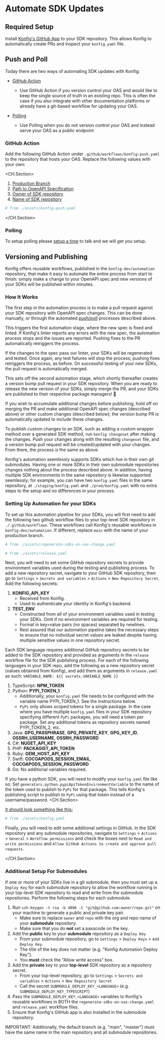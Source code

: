 
# Automate SDK Updates

## Required Setup

Install [Konfig's GitHub App](https://github.com/apps/konfig-bot) to your SDK
repository. This allows Konfig to automatically create PRs and inspect your
`konfig.yaml` file.

## Push and Poll

Today there are two ways of automating SDK updates with Konfig:

- [GitHub Action](#github-action)

  - Use GitHub Action if you version control your OAS and would like
    to keep the single source of truth in an existing repo. This is often the case
    if you also integrate with other documentation platforms or already have a
    git-based workflow for updating your OAS.

- [Polling](#polling)
  - Use Polling when you do not version control your OAS and instead serve your OAS as a public endpoint

### GitHub Action

Add the following GitHub Action under `.github/workflows/konfig-push.yaml` to
the repository that hosts your OAS. Replace the following values with your own:

<CH.Section>

1. [Production Branch](focus://5)
2. [Path to OpenAPI Specification](focus://22[29:37])
3. [Owner of SDK repository](focus://22[41:50])
4. [Name of SDK repository](focus://22[55:64])

```yaml .github/workflows/konfig-push.yaml
# from ./assets/konfig-push.yaml
```

</CH.Section>

### Polling

To setup polling please [setup a time](/schedule-demo) to talk and we will get you setup.

## Versioning and Publishing

Konfig offers reusable workflows, published in the `konfig-dev/automation` repository, that make it easy to automate
the entire process from start to finish: simply make a change to your OpenAPI spec and new versions of your SDKs will
be published within minutes.

### How It Works

The first step in the automation process is to make a pull request against your SDK repository with OpenAPI spec
changes. This can be done manually, or through the automated [push/poll](#push-and-poll) processes described above.

This triggers the first automation stage, where the new spec is fixed and linted. If Konfig's linter reports any errors
with the new spec, the automation process stops and the issues are reported. Pushing fixes to the PR automatically
retriggers the process.

If the changes to the spec pass our linter, your SDKs will be regenerated and tested. Once again, any test failures
will stop the process; pushing fixes retriggers the process, as before. On successful testing of your new SDKs,
the pull request is automatically merged.

This sets off the second automation stage, which shortly thereafter creates a version bump pull request in your SDK
repository. When you are ready to release the new version of your SDKs, simply merge the PR, and your SDKs are
published to their respective package managers! 🎉

If you wish to accumulate additional changes before publishing, hold off on merging the PR and make additional
OpenAPI spec changes (described above) or other custom changes (described below); the version bump PR is automatically
updated to include these changes.

To publish custom changes to an SDK, such as adding a custom wrapper method over a generated SDK method, run
`konfig changeset` after making the changes. Push your changes along with the resulting `changeset` file, and a
version bump pull request will be created/updated with your changes. From there, the process is the same as above.

Konfig's automation seemlessly supports SDKs which live in their own git submodules. Having one or more
SDKs in their own submodule repositories changes nothing about the process described above. In addition, having multiple
SDK environments in the same repository is likewise supported seemlessly; for example, you can have two `konfig.yaml`
files in the same repository, at `./staging/konfig.yaml` and `./prod/konfig.yaml` with no extra steps to the setup and
no differences in your process.

### Setting Up Automation for your SDKs

To set up this automation pipeline for your SDKs, you will first need to add the following two github workflow files
to your top-level SDK repository in `./.github/workflows`. These workflows call Konfig's reusable workflows in
`konfig-dev/automation`. If different, replace `main` with the name of your production branch.

```yaml .github/workflows/regenerate-sdks-on-oas-change.yaml
# from ./assets/regenerate-sdks-on-oas-change.yaml
```

```yaml .github/workflows/release.yaml
# from ./assets/release.yaml
```

Next, you will need to set some GitHub repository secrets to provide environment variables used during the testing
and publishing process. To add a new repository secret, navigate to your GitHub SDK repository, then go to
`Settings` > `Secrets and variables` > `Actions` > `New Repository Secret`. Add the following secrets:
1. **KONFIG_API_KEY**
    - Received from Konfig.
    - Used to authenticate your identity in Konfig's backend.
2. **TEST_ENV**
    - Constructed from *all* of your environment variables used in testing your SDKs. Omit if no environment variables
    are required for testing.
    - Format in key=value pairs (no spaces) separated by newlines.
    - Rest assured that our automation pipeline takes the necessary steps to ensure that no individual secret values are
    leaked despite having multiple sensitive values in one repository secret.

Each SDK language requires additional GitHub repository secrets to be added to the SDK repository and provided as arguments in the `release` workflow file for the SDK publishing process. 
For each of the following languages in your SDK repo, add the following as a new repository secret (values obtained from Konfig), and add them as arguments in `release.yaml` as such:
`VARIABLE_NAME: ${{ secrets.VARIABLE_NAME }}`

1. TypeScript: **NPM_TOKEN**
2. Python: **PYPI_TOKEN_1**
    - Additionally, your `konfig.yaml` file needs to be configured with the variable name PYPI_TOKEN_1. See the instructions below.
    - `PyPi` only allows scoped tokens for a single package. In the case where you have multiple `konfig.yaml` files in
    your SDK repository specifying different `PyPi` packages, you will need a token per package. Set any additional
    tokens as repository secrets named PYPI_TOKEN_2, etc.
3. Java: **GPG_PASSPHRASE**, **GPG_PRIVATE_KEY**, **GPG_KEY_ID**, **OSSRH_USERNAME**, **OSSRH_PASSWORD**
4. C#: **NUGET_API_KEY**
5. PHP: **PACKAGIST_API_TOKEN**
6. Ruby: **GEM_HOST_API_KEY**
7. Swift: **COCOAPODS_SESSION_EMAIL**, **COCOAPODS_SESSION_PASSWORD**
8. Go: No additional variables required.

If you have a python SDK, you will need to modify your `konfig.yaml` file like so: Set
`generators.python.pypiApiTokenEnvironmentVariable` to the name of the token used to publish to `PyPi` for that
package. This tells Konfig's publishing script to publish to `PyPi` using that token instead of a username/password.
<CH.Section>

[It should look something like this:](focus://10)

```yaml konfig.yaml
# from ./assets/konfig.yaml
```

Finally, you will need to edit some additional settings in GitHub. In the SDK repository and any submodule repositories, navigate to 
`Settings` > `Actions` > `General` > `Workflow permissions` and check the boxes next to `Read and write permissions` and `Allow GitHub Actions to create and approve pull requests`. 

</CH.Section>

### Additional Setup For Submodules

If one or more of your SDKs live in a git submodule, then you must set up a `Deploy Key` for each submodule repository
to allow the workflow running in your top-level SDK repository to read and write from the submodule repositories.
Perform the following steps for each submodule.

1. Run `ssh-keygen -t rsa -b 4096 -C "git@github.com:owner/repo.git"` on your machine to generate a public and private
key pair.
    - Make sure to replace `owner` and `repo` with the org and repo name of your **submodule** repository.
    - Make sure that you do **not** set a passcode on the key.
2. Add the **public** key to your **submodule** repository as a `Deploy Key`
    - From your submodule repository, go to `Settings` > `Deploy Keys` > `Add Deploy Key`.
    - The title of the key does not matter (e.g. "Konfig Automation Deploy Key").
    - You **must** check the "Allow write access" box.
3. Add the **private** key to your **top-level** SDK repository as a repository secret.
    - From your top-level repository, go to `Settings` > `Secrets and variables` > `Actions` > `New Repository Secret`
    - Call the secret `SUBMODULE_DEPLOY_KEY_<LANGUAGE>` (e.g. `SUBMODULE_DEPLOY_KEY_TYPESCRIPT`)
4. Pass the `SUBMODULE_DEPLOY_KEY_<LANGUAGE>` variables to Konfig's reusable workflows in BOTH the `regenerate-sdks-on-oas-change.yaml` and `release.yaml` workflow files. 
5. Ensure that Konfig's GitHub app is also installed in the submodule repository.  

IMPORTANT: Additionally, the default branch (e.g. "main", "master") must have the same name in the main repository and all submodule repositories.